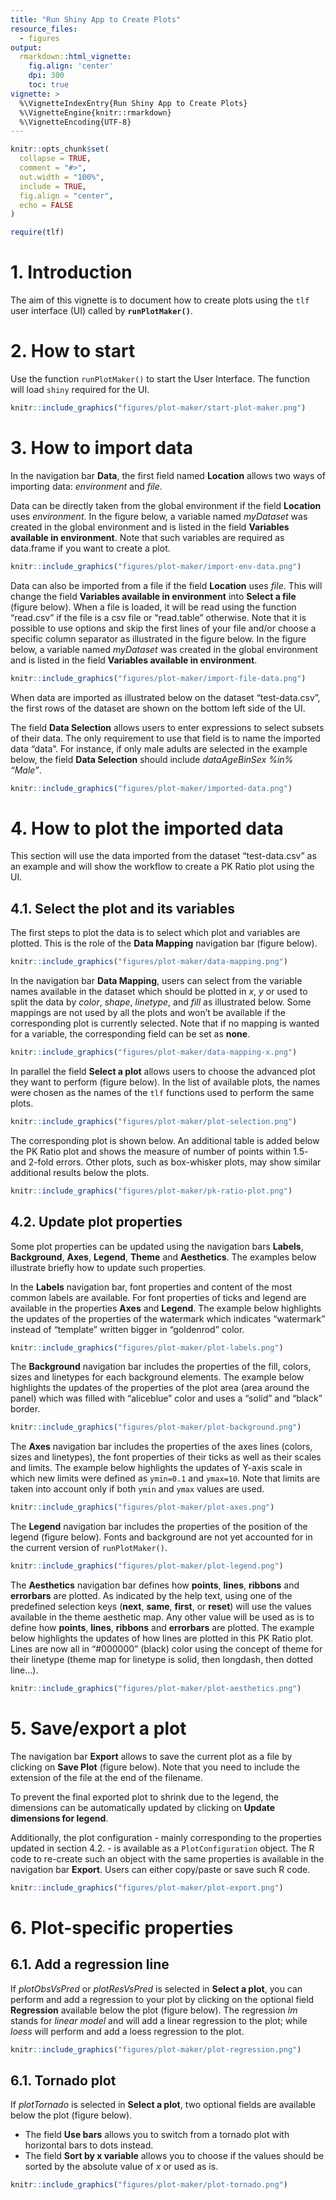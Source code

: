```yaml
---
title: "Run Shiny App to Create Plots"
resource_files:
  - figures
output:
  rmarkdown::html_vignette:
    fig.align: 'center'
    dpi: 300
    toc: true
vignette: >
  %\VignetteIndexEntry{Run Shiny App to Create Plots}
  %\VignetteEngine{knitr::rmarkdown}
  %\VignetteEncoding{UTF-8}
---
```


```r
knitr::opts_chunk$set(
  collapse = TRUE,
  comment = "#>",
  out.width = "100%",
  include = TRUE,
  fig.align = "center",
  echo = FALSE
)
```

```r
require(tlf)
```

# 1. Introduction

The aim of this vignette is to document how to create plots using the `tlf` user interface (UI) called by **`runPlotMaker()`**.

# 2. How to start

Use the function `runPlotMaker()` to start the User Interface. The function will load `shiny` required for the UI.

```r
knitr::include_graphics("figures/plot-maker/start-plot-maker.png")
```

# 3. How to import data

In the navigation bar **Data**, the first field named **Location** allows two ways of importing data: *environment* and *file*.

Data can be directly taken from the global environment if the field **Location** uses *environment*. In the figure below, a variable named *myDataset* was created in the global environment and is listed in the field **Variables available in environment**.
Note that such variables are required as data.frame if you want to create a plot.

```r
knitr::include_graphics("figures/plot-maker/import-env-data.png")
```

Data can also be imported from a file if the field **Location** uses *file*. This will change the field **Variables available in environment** into **Select a file** (figure below).
When a file is loaded, it will be read using the function "read.csv" if the file is a csv file or "read.table" otherwise. 
Note that it is possible to use options and skip the first lines of your file and/or choose a specific column separator as illustrated in the figure below.
In the figure below, a variable named *myDataset* was created in the global environment and is listed in the field **Variables available in environment**.

```r
knitr::include_graphics("figures/plot-maker/import-file-data.png")
```

When data are imported as illustrated below on the dataset "test-data.csv", the first rows of the dataset are shown on the bottom left side of the UI.

The field **Data Selection** allows users to enter expressions to select subsets of their data.
The only requirement to use that field is to name the imported data "data".
For instance, if only male adults are selected in the example below, the field **Data Selection** should include *data$AgeBin %in% "Adults" & data$Sex %in% "Male"*.

```r
knitr::include_graphics("figures/plot-maker/imported-data.png")
```

# 4. How to plot the imported data

This section will use the data imported from the dataset "test-data.csv" as an example and will show the workflow to create a PK Ratio plot using the UI.

## 4.1. Select the plot and its variables

The first steps to plot the data is to select which plot and variables are plotted.
This is the role of the **Data Mapping** navigation bar (figure below).

```r
knitr::include_graphics("figures/plot-maker/data-mapping.png")
```

In the navigation bar **Data Mapping**, users can select from the variable names available in the dataset which should be plotted in *x*, *y* or used to split the data by *color*, *shape*, *linetype*, and *fill* as illustrated below.
Some mappings are not used by all the plots and won't be available if the corresponding plot is currently selected.
Note that if no mapping is wanted for a variable, the corresponding field can be set as **none**. 

```r
knitr::include_graphics("figures/plot-maker/data-mapping-x.png")
```

In parallel the field **Select a plot** allows users to choose the advanced plot they want to perform (figure below).
In the list of available plots, the names were chosen as the names of the `tlf` functions used to perform the same plots.

```r
knitr::include_graphics("figures/plot-maker/plot-selection.png")
```

The corresponding plot is shown below.
An additional table is added below the PK Ratio plot and shows the measure of number of points within 1.5- and 2-fold errors.
Other plots, such as box-whisker plots, may show similar additional results below the plots.

```r
knitr::include_graphics("figures/plot-maker/pk-ratio-plot.png")
```

## 4.2. Update plot properties

Some plot properties can be updated using the navigation bars **Labels**, **Background**, **Axes**, **Legend**, **Theme** and **Aesthetics**.
The examples below illustrate briefly how to update such properties.

In the **Labels** navigation bar, font properties and content of the most common labels are available. For font properties of ticks and legend are available in the properties **Axes** and **Legend**.
The example below highlights the updates of the properties of the watermark which indicates "watermark" instead of "template" written bigger in "goldenrod" color.

```r
knitr::include_graphics("figures/plot-maker/plot-labels.png")
```

The **Background** navigation bar includes the properties of the fill, colors, sizes and linetypes for each background elements. 
The example below highlights the updates of the properties of the plot area (area around the panel) which was filled with "aliceblue" color and uses a "solid" and "black" border. 

```r
knitr::include_graphics("figures/plot-maker/plot-background.png")
```

The **Axes** navigation bar includes the properties of the axes lines (colors, sizes and linetypes), the font properties of their ticks as well as their scales and limits. 
The example below highlights the updates of Y-axis scale in which new limits were defined as `ymin=0.1` and `ymax=10`. 
Note that limits are taken into account only if both `ymin` and `ymax` values are used.

```r
knitr::include_graphics("figures/plot-maker/plot-axes.png")
```

The **Legend** navigation bar includes the properties of the position of the legend (figure below).
Fonts and background are not yet accounted for in the current version of `runPlotMaker()`. 

```r
knitr::include_graphics("figures/plot-maker/plot-legend.png")
```

The **Aesthetics** navigation bar defines how **points**, **lines**, **ribbons** and **errorbars** are plotted.
As indicated by the help text, using one of the predefined selection keys (**next**, **same**, **first**, or **reset**) will use the values available in the theme aesthetic map.
Any other value will be used as is to define how **points**, **lines**, **ribbons** and **errorbars** are plotted.
The example below highlights the updates of how lines are plotted in this PK Ratio plot. Lines are now all in "#000000" (black) color using the concept of theme for their linetype (theme map for linetype is solid, then longdash, then dotted line...).

```r
knitr::include_graphics("figures/plot-maker/plot-aesthetics.png")
```

# 5. Save/export a plot

The navigation bar **Export** allows to save the current plot as a file by clicking on **Save Plot** (figure below).
Note that you need to include the extension of the file at the end of the filename. 

To prevent the final exported plot to shrink due to the legend, the dimensions can be automatically updated by clicking on **Update dimensions for legend**.

Additionally, the plot configuration - mainly corresponding to the properties updated in section 4.2. - is available as a `PlotConfiguration` object.
The R code to re-create such an object with the same properties is available in the navigation bar **Export**.
Users can either copy/paste or save such R code.

```r
knitr::include_graphics("figures/plot-maker/plot-export.png")
```

# 6. Plot-specific properties

## 6.1. Add a regression line

If *plotObsVsPred* or *plotResVsPred* is selected in **Select a plot**, you can perform and add a regression to your plot by clicking on the optional field **Regression** available below the plot (figure below).
The regression *lm* stands for *linear model* and will add a linear regression to the plot; while *loess* will perform and add a loess regression to the plot.

```r
knitr::include_graphics("figures/plot-maker/plot-regression.png")
```

## 6.1. Tornado plot

If *plotTornado* is selected in **Select a plot**, two optional fields are available below the plot (figure below).

- The field **Use bars** allows you to switch from a tornado plot with horizontal bars to dots instead.
- The field **Sort by x variable** allows you to choose if the values should be sorted by the absolute value of *x* or used as is.

```r
knitr::include_graphics("figures/plot-maker/plot-tornado.png")
```
